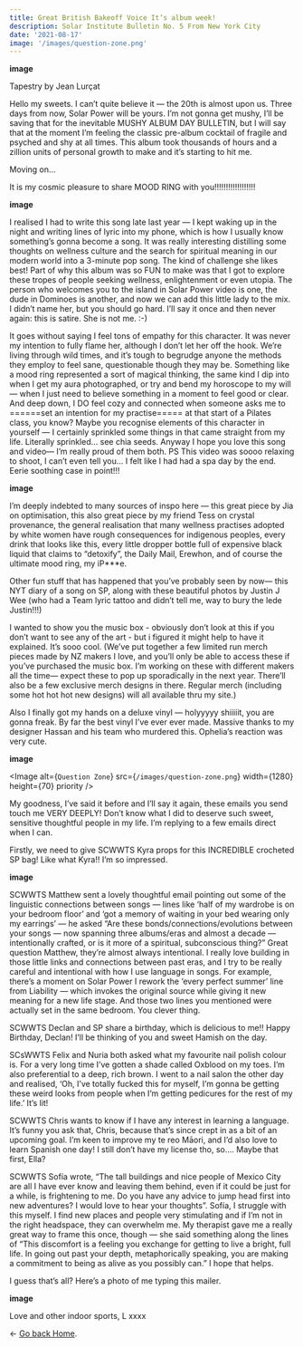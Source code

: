 ```yaml
---
title: Great British Bakeoff Voice It’s album week!
description: Solar Institute Bulletin No. 5 From New York City
date: '2021-08-17'
image: '/images/question-zone.png'
---
```



**image**

Tapestry by Jean Lurçat

Hello my sweets. I can’t quite believe it — the 20th is almost upon us. Three days from now, Solar Power will be yours. I’m not gonna get mushy, I’ll be saving that for the inevitable MUSHY ALBUM DAY BULLETIN, but I will say that at the moment I’m feeling the classic pre-album cocktail of fragile and psyched and shy at all times. This album took thousands of hours and a zillion units of personal growth to make and it’s starting to hit me.

Moving on…

It is my cosmic pleasure to share MOOD RING with you!!!!!!!!!!!!!!!!!!

**image**

I realised I had to write this song late last year — I kept waking up in the night and writing lines of lyric into my phone, which is how I usually know something’s gonna become a song.
It was really interesting distilling some thoughts on wellness culture and the search for spiritual meaning in our modern world into a 3-minute pop song. The kind of challenge she likes best! Part of why this album was so FUN to make was that I got to explore these tropes of people seeking wellness, enlightenment or even utopia. The person who welcomes you to the island in Solar Power video is one, the dude in Dominoes is another, and now we can add this little lady to the mix. I didn’t name her, but you should go hard. I’ll say it once and then never again: this is satire. She is not me. :-)

It goes without saying I feel tons of empathy for this character. It was never my intention to fully flame her, although I don’t let her off the hook. We’re living through wild times, and it’s tough to begrudge anyone the methods they employ to feel sane, questionable though they may be. Something like a mood ring represented a sort of magical thinking, the same kind I dip into when I get my aura photographed, or try and bend my horoscope to my will — when I just need to believe something in a moment to feel good or clear. And deep down, I DO feel cozy and connected when someone asks me to ======set an intention for my practise===== at that start of a Pilates class, you know? Maybe you recognise elements of this character in yourself — I certainly sprinkled some things in that came straight from my life. Literally sprinkled… see chia seeds. Anyway I hope you love this song and video— I’m really proud of them both.
PS This video was soooo relaxing to shoot, I can’t even tell you… I felt like I had had a spa day by the end. Eerie soothing case in point!!!

**image**

I’m deeply indebted to many sources of inspo here — this great piece  by Jia on optimisation, this also great piece by my friend Tess on crystal provenance, the general realisation that many wellness practises adopted by white women have rough consequences for indigenous peoples, every drink that looks like this, every little dropper bottle full of expensive black liquid that claims to “detoxify”, the Daily Mail, Erewhon, and of course the ultimate mood ring, my iP***e.

Other fun stuff that has happened that you’ve probably seen by now— this NYT diary of a song on SP, along with these beautiful photos by Justin J Wee (who had a Team lyric tattoo and didn’t tell me, way to bury the lede Justin!!!)

I wanted to show you the music box - obviously don’t look at this if you don’t want to see any of the art - but i figured it might help to have it explained. It’s sooo cool.
(We’ve put together a few limited run merch pieces made by NZ makers I love, and you’ll only be able to access these if you’ve purchased the music box. I’m working on these with different makers all the time— expect these to pop up sporadically in the next year. There’ll also be a few exclusive merch designs in there. Regular merch (including some hot hot hot new designs) will all available thru my site.)

Also I finally got my hands on a deluxe vinyl — holyyyyy shiiiiit, you are gonna freak. By far the best vinyl I’ve ever ever made. Massive thanks to my designer Hassan and his team who murdered this. Ophelia’s reaction was very cute.

**image**

<Image
  alt={`Question Zone`}
  src={`/images/question-zone.png`}
  width={1280}
  height={70}
  priority
/>

My goodness, I’ve said it before and I’ll say it again, these emails you send touch me VERY DEEPLY! Don’t know what I did to deserve such sweet, sensitive thoughtful people in my life. I’m replying to a few emails direct when I can.

Firstly, we need to give SCWWTS Kyra props for this INCREDIBLE crocheted SP bag! Like what Kyra!! I’m so impressed.

**image**

SCWWTS Matthew sent a lovely thoughtful email pointing out some of the linguistic connections between songs — lines like ‘half of my wardrobe is on your bedroom floor’ and ‘got a memory of waiting in your bed wearing only my earrings’ — he asked “Are these bonds/connections/evolutions between your songs — now spanning three albums/eras and almost a decade — intentionally crafted, or is it more of a spiritual, subconscious thing?” Great question Matthew, they’re almost always intentional. I really love building in those little links and connections between past eras, and I try to be really careful and intentional with how I use language in songs. For example, there’s a moment on Solar Power I rework the ‘every perfect summer’ line from Liability — which invokes the original source while giving it new meaning for a new life stage. And those two lines you mentioned were actually set in the same bedroom. You clever thing.

SCWWTS Declan and SP share a birthday, which is delicious to me!! Happy Birthday, Declan! I’ll be thinking of you and sweet Hamish on the day.

SCsWWTS Felix and Nuria both asked what my favourite nail polish colour is. For a very long time I’ve gotten a shade called Oxblood on my toes. I’m also preferential to a deep, rich brown. I went to a nail salon the other day and realised, ‘Oh, I’ve totally fucked this for myself, I’m gonna be getting these weird looks from people when I’m getting pedicures for the rest of my life.’ It’s lit!

SCWWTS Chris wants to know if I have any interest in learning a language. It’s funny you ask that, Chris, because that’s since crept in as a bit of an upcoming goal. I’m keen to improve my te reo Māori, and I’d also love to learn Spanish one day! I still don’t have my license tho, so…. Maybe that first, Ella?

SCWWTS Sofía wrote, “The tall buildings and nice people of Mexico City are all I have ever know and leaving them behind, even if it could be just for a while, is frightening to me. Do you have any advice to jump head first into new adventures? I would love to hear your thoughts”. Sofía, I struggle with this myself. I find new places and people very stimulating and if I’m not in the right headspace, they can overwhelm me. My therapist gave me a really great way to frame this once, though — she said something along the lines of “This discomfort is a feeling you exchange for getting to live a bright, full life. In going out past your depth, metaphorically speaking, you are making a commitment to being as alive as you possibly can.” I hope that helps.

I guess that’s all? Here’s a photo of me typing this mailer.

**image**

Love and other indoor sports,
L xxxx


← [Go back Home](/).
